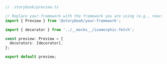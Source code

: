 ```ts
// .storybook/preview.ts

// Replace your-framework with the framework you are using (e.g., react, vue3)
import { Preview } from '@storybook/your-framework';

import { decorator } from '../__mocks__/isomorphic-fetch';

const preview: Preview = {
  decorators: [decorator],
};

export default preview;
```
